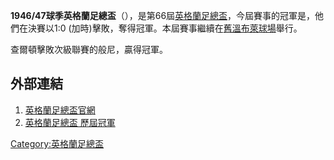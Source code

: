 '''1946/47球季英格蘭足總盃'''（{{lang-en|FA Cup}}），是第66屆[[英格蘭足總盃|英格蘭足總盃]]，今屆賽事的冠軍是{{fc|查爾頓}}，他們在決賽以1:0 (加時)擊敗{{fc|般尼}}，奪得冠軍。本屆賽事繼續在[[舊溫布萊球場|舊溫布萊球場]]舉行。

查爾頓擊敗次級聯賽的般尼，贏得冠軍。

==外部連結==
#[http://www.thefa.com/thefacup 英格蘭足總盃官網]{{Webarchive|url=https://wayback.archive-it.org/all/20120424194609/http://www.thefa.com/TheFACup |date=2012-04-24 }}
#[http://www.worldfootball.net/winner/eng-fa-cup/ 英格蘭足總盃 歷屆冠軍]{{Wayback|url=http://www.worldfootball.net/winner/eng-fa-cup/ |date=20190102002248 }}

{{英格兰足总杯}}

[[Category:英格蘭足總盃|Category:英格蘭足總盃]]


{{soccer-stub}}